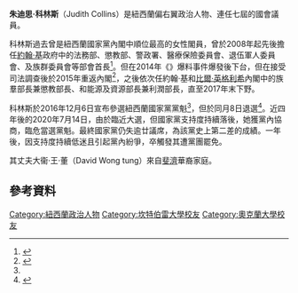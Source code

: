 {{Infobox officeholder
| honorific-prefix    = [[The_Honourable|The Honourable]]
| name                = Judith Collins
| honorific-suffix    = [[紐西蘭眾議院|MP]]
| image               =
| office             = [[紐西蘭國家黨|紐西蘭國家黨]]黨魁<br>兼第39任反對派領袖
| primeminister      = [[傑辛達·阿德恩|傑辛達·阿德恩]]
| governor_general   = [[帕齊·雷迪|帕齊·雷迪]]<br>[[辛迪·基羅|辛迪·基羅]]
| term_start         = 2020年7月14日
| term_end           = 2021年11月25日
| constituency = Papakura
| birth_name      = Judith Anne Collins
| birth_date          = {{Birth date and age|1959|2|24|df=y}}
| birth_place      = [[漢密頓_(紐西蘭)|漢密頓 (紐西蘭)]]
| death_date          = 
| death_place         = 
| party               = {{Plainlist|
* [[紐西蘭國家黨|紐西蘭國家黨]]
 }}
| spouse              = 大衞·王·董（David Wong Tung）
| children            = James
| alma_mater          = {{Plainlist|
* [[坎特伯雷大學|坎特伯雷大學]]
* [[奧克蘭大學|奧克蘭大學]]}}
| signature           =
}}

'''朱迪思·科林斯'''（Judith Collins）是紐西蘭偏右翼政治人物、連任七屆的國會議員。

科林斯過去曾是紐西蘭國家黨內閣中順位最高的女性閣員，曾於2008年起先後擔任[[約翰·基|約翰·基]]政府中的法務部、懲教部、警政署、醫療保險委員會、退伍軍人委員會、及族群委員會等部會首長<ref>{{cite web|url=https://www.parliament.nz/en/mps-and-electorates/members-of-parliament/document/51MP2021/collins-judith|title=Members of Parliament profile: Hon Judith Collins|publisher=New Zealand Parliament|accessdate=6 December 2016|archive-date=2017-03-09|archive-url=https://web.archive.org/web/20170309015350/https://www.parliament.nz/en/mps-and-electorates/members-of-parliament/document/51MP2021/collins-judith|dead-url=no}}</ref>。但在2014年《{{le|骯髒政治|Dirty Politics}}》爆料事件爆發後下台，但在接受司法調查後於2015年重返內閣<ref name="Collins">{{cite web|url=http://www.nzherald.co.nz/nz/news/article.cfm?c_id=1&objectid=11761442|title=Judith Collins announces tilt at PM role|publisher=The New Zealand Herald|date=6 December 2016|accessdate=6 December 2016|archive-date=2016-12-06|archive-url=https://web.archive.org/web/20161206235959/http://www.nzherald.co.nz/nz/news/article.cfm?c_id=1&objectid=11761442|dead-url=no}}</ref>，之後依次任約翰·基和[[比爾·英格利希|比爾·英格利希]]內閣中的族羣部長兼懲教部長、和能源及資源部長兼利潤部長，直至2017年末下野。

科林斯於2016年12月6日宣布參選紐西蘭國家黨黨魁<ref name="Collins"/>，但於同月8日退選<ref name="caucus 3">{{cite web|url=http://www.nzherald.co.nz/nz/news/article.cfm?c_id=1&objectid=11763085|title=Bill English will be next Prime Minister, Judith Collins, Jonathan Coleman stand aside|publisher=New Zealand Herald|date=2016年12月8日|accessdate=2016年12月8日|archive-date=2016年12月8日|archive-url=https://web.archive.org/web/20161208011710/http://www.nzherald.co.nz/nz/news/article.cfm?c_id=1&objectid=11763085|dead-url=no}}</ref>。近四年後的2020年7月14日，由於臨近大選，但國家黨支持度持續落後，她獲黨內協商，臨危當選黨魁。最終國家黨仍失逾廿議席，為該黨史上第二差的成績。一年後，因支持度持續低迷且引起黨內紛爭，卒觸發其遭黨團罷免。

其丈夫大衞·王·董（David Wong tung）來自[[斐濟|斐濟]]華裔家庭。

==參考資料==
{{Reflist}}
{{DEFAULTSORT:Collins}}
[[Category:紐西蘭政治人物|Category:紐西蘭政治人物]]
[[Category:坎特伯雷大學校友|Category:坎特伯雷大學校友]]
[[Category:奧克蘭大學校友|Category:奧克蘭大學校友]]